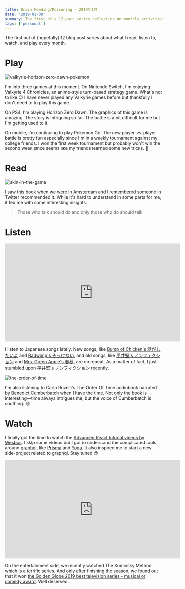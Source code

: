 ```yaml
---
title: Brain Feeding/Poisoning - 2019年1月
date: '2019-01-08'
summary: The first of a 12-part series reflecting on monthly activities in 2019, starting with January's gaming highlights.
tags: ['personal']
---
```


The first out of (hopefully) 12 blog post series about what I read, listen to, watch, and play every month.

# Play

![valkyrie-horizon-zero-dawn-pokemon](/static/images/articles/january-2019-play.JPG)

I'm into three games at this moment. On Nintendo Switch, I'm enjoying Valkyrie 4 Chronicles, an anime-style turn-based strategy game. What's not to like 😉 I have never played any Valkyrie games before but thankfully I don't need to to play this game.

On PS4, I'm playing Horizon Zero Dawn. The graphics of this game is amazing. The story is intriguing so far. The battle is a bit difficult for me but I'm getting used to it.

On mobile, I'm continuing to play Pokemon Go. The new player-vs-player battle is pretty fun especially since I'm in a weekly tournament against my college friends. I won the first week tournament but probably won't win the second week since seems like my friends learned some new tricks. 🤔

# Read

![skin-in-the-game](/static/images/articles/skin-in-the-game.JPG)

I saw this book when we were in Amsterdam and I remembered someone in Twitter recommended it. While it's hard to understand in some parts for me, it fed me with some interesting insights.

> Those who talk should do and only those who do should talk

# Listen

<iframe
  width="560"
  height="315"
  src="https://www.youtube.com/embed/JC6IRyiaGGM"
  frameborder="0"
  allow="accelerometer; autoplay; encrypted-media; gyroscope; picture-in-picture"
  allowfullscreen
></iframe>

I listen to Japanese songs lately. New songs, like [Bump of Chicken's 話がしたいよ](https://www.youtube.com/watch?v=G6s8HF1WsJY) and [Radwimp's そっけない](https://www.youtube.com/watch?v=R1vmfVpINbk), and old songs, like [平井堅's ノンフィクション](https://www.youtube.com/watch?v=JC6IRyiaGGM) and [Mrs. Green Apple's 春秋](https://www.youtube.com/watch?v=k1Ci-5lr-DA), are on repeat. As a matter of fact, I just stumbled upon 平井堅's ノンフィクション recently.

![the-order-of-time](the-order-of-time.PNG)

I'm also listening to Carlo Rovelli's The Order Of Time audiobook narrated by Benedict Cumberbatch when I have the time. Not only the book is interesting—time always intrigues me, but the voice of Cumberbatch is soothing. 😅

# Watch

I finally got the time to watch the [Advanced React tutorial videos by Wesbos](https://advancedreact.com). I skip some videos but I got to understand the complicated tools around [graphql](https://graphql.org), like [Prisma](https://www.prisma.io) and [Yoga](https://github.com/prisma/graphql-yoga). It also inspired me to start a new side-project related to graphql. Stay tuned 😉

<iframe
  width="560"
  height="315"
  src="https://www.youtube.com/embed/TjuOTlf5Jb0"
  frameborder="0"
  allow="accelerometer; autoplay; encrypted-media; gyroscope; picture-in-picture"
  allowfullscreen
></iframe>

On the entertainment side, we recently watched The Kominsky Method which is a terrific series. And only after finishing the season, we found out that it won [the Golden Globe 2019 best television series - musical or comedy award](https://www.goldenglobes.com/winners-nominees/best-television-series-musical-or-comedy). Well deserved.

